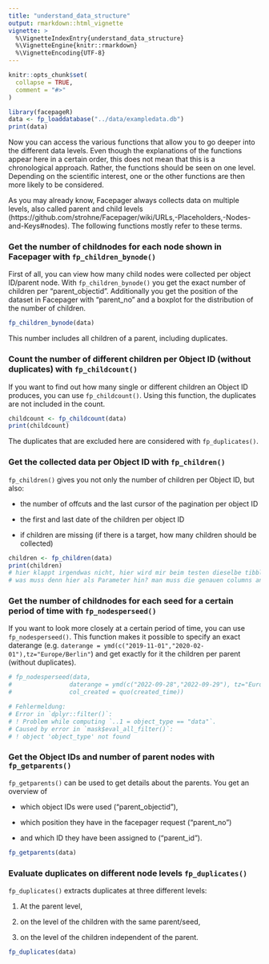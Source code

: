 ```yaml
---
title: "understand_data_structure"
output: rmarkdown::html_vignette
vignette: >
  %\VignetteIndexEntry{understand_data_structure}
  %\VignetteEngine{knitr::rmarkdown}
  %\VignetteEncoding{UTF-8}
---
```


```r
knitr::opts_chunk$set(
  collapse = TRUE,
  comment = "#>"
)
```

```r
library(facepageR)
data <- fp_loaddatabase("../data/exampledata.db")
print(data)
```


Now you can access the various functions that allow you to go deeper into the different data levels. Even though the explanations of the functions appear here in a certain order, this does not mean that this is a chronological approach. Rather, the functions should be seen on one level. Depending on the scientific interest, one or the other functions are then more likely to be considered.


As you may already know, Facepager always collects data on multiple levels, also called parent and child levels (https://github.com/strohne/Facepager/wiki/URLs,-Placeholders,-Nodes-and-Keys#nodes). The following functions mostly refer to these terms.


### Get the number of childnodes for each node shown in Facepager with `fp_children_bynode()`

First of all, you can view how many child nodes were collected per object ID/parent node. With `fp_children_bynode()` you get the exact number of children per "parent_objectid". Additionally you get the position of the dataset in Facepager with "parent_no" and a boxplot for the distribution of the number of children.

```r
fp_children_bynode(data)
```

This number includes all children of a parent, including duplicates.


### Count the number of different children per Object ID (without duplicates) with `fp_childcount()`

If you want to find out how many single or different children an Object ID produces, you can use `fp_childcount()`. Using this function, the duplicates are not included in the count.

```r
childcount <- fp_childcount(data)
print(childcount)
```

The duplicates that are excluded here are considered with `fp_duplicates()`.



### Get the collected data per Object ID with `fp_children()`

`fp_children()` gives you not only the number of children per Object ID, but also:

* the number of offcuts and the last cursor of the pagination per object ID

* the first and last date of the children per object ID

* if children are missing (if there is a target, how many children should be collected)

```r
children <- fp_children(data)
print(children)
# hier klappt irgendwas nicht, hier wird mir beim testen dieselbe tibble angezeigt wie bei childcount
# was muss denn hier als Parameter hin? man muss die genauen columns angeben für target, paginierung und created oder?
```


### Get the number of childnodes for each seed for a certain period of time with `fp_nodesperseed()`

If you want to look more closely at a certain period of time, you can use `fp_nodesperseed()`. This function makes it possible to specify an exact daterange (e.g. `daterange = ymd(c("2019-11-01","2020-02-01"),tz="Europe/Berlin"`) and get exactly for it the children per parent (without duplicates).

```r
# fp_nodesperseed(data,
#                daterange = ymd(c("2022-09-28","2022-09-29"), tz="Europe/Berlin"),
#                col_created = quo(created_time))

# Fehlermeldung:
# Error in `dplyr::filter()`:
# ! Problem while computing `..1 = object_type == "data"`.
# Caused by error in `mask$eval_all_filter()`:
# ! object 'object_type' not found
```


### Get the Object IDs  and number of parent nodes with `fp_getparents()`

`fp_getparents()` can be used to get details about the parents. You get an overview of 

* which object IDs were used ("parent_objectid"), 

* which position they have in the facepager request ("parent_no")

* and which ID they have been assigned to ("parent_id"). 

```r
fp_getparents(data)
```


### Evaluate duplicates on different node levels `fp_duplicates()`

`fp_duplicates()` extracts duplicates at three different levels:

1. At the parent level,

2. on the level of the children with the same parent/seed,

3. on the level of the children independent of the parent.

```r
fp_duplicates(data)
```

